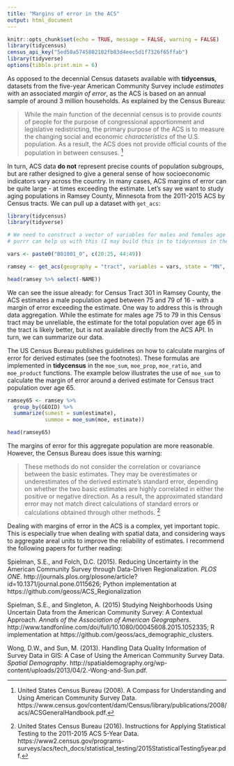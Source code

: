 ```yaml
---
title: "Margins of error in the ACS"
output: html_document
---
```


```r
knitr::opts_chunk$set(echo = TRUE, message = FALSE, warning = FALSE)
library(tidycensus)
census_api_key("5ed58a5745802102fb83d4eec5d1f7326f65ffab")
library(tidyverse)
options(tibble.print.min = 6)
```

As opposed to the decennial Census datasets available with __tidycensus__, datasets from the five-year American Community Survey include _estimates_ with an associated _margin of error_, as the ACS is based on an annual sample of around 3 million households.  As explained by the Census Bureau: 

> While the main function of the decennial census is to
provide _counts_ of people for the purpose of congressional
apportionment and legislative redistricting, the
primary purpose of the ACS is to measure the changing
social and economic _characteristics_ of the U.S. population.
As a result, the ACS does not provide official
counts of the population in between censuses. [^1]

In turn, ACS data __do not__ represent precise counts of population subgroups, but are rather designed to give a general sense of how socioeconomic indicators vary across the country.  In many cases, ACS margins of error can be quite large - at times exceeding the estimate.  Let's say we want to study aging populations in Ramsey County, Minnesota from the 2011-2015 ACS by Census tracts.  We can pull up a dataset with `get_acs`: 

```r
library(tidycensus)
library(tidyverse)

# We need to construct a vector of variables for males and females age 65 and up
# purrr can help us with this (I may build this in to tidycensus in the future)

vars <- paste0("B01001_0", c(20:25, 44:49))

ramsey <- get_acs(geography = "tract", variables = vars, state = "MN", county = "Ramsey")

head(ramsey %>% select(-NAME))
```

We can see the issue already: for Census Tract 301 in Ramsey County, the ACS estimates a male population aged between 75 and 79 of 16 - with a margin of error exceeding the estimate.  One way to address this is through data aggregation.  While the estimate for males age 75 to 79 in this Census tract may be unreliable, the estimate for the total population over age 65 in the tract is likely better, but is not available directly from the ACS API.  In turn, we can summarize our data.  

The US Census Bureau publishes guidelines on how to calculate margins of error for derived estimates (see the footnotes). These formulas are implemented in __tidycensus__ in the `moe_sum`, `moe_prop`, `moe_ratio`, and `moe_product` functions. The example below illustrates the use of `moe_sum` to calculate the margin of error around a derived estimate for Census tract population over age 65. 

```r
ramsey65 <- ramsey %>%
  group_by(GEOID) %>%
  summarize(sumest = sum(estimate), 
            summoe = moe_sum(moe, estimate))

head(ramsey65)
```

The margins of error for this aggregate population are more reasonable.  However, the Census Bureau does issue this warning: 

> These methods do not consider the correlation or covariance between the basic
estimates. They may be overestimates or underestimates of the derived estimate’s standard error,
depending on whether the two basic estimates are highly correlated in either the positive or
negative direction. As a result, the approximated standard error may not match direct
calculations of standard errors or calculations obtained through other methods. [^2]

Dealing with margins of error in the ACS is a complex, yet important topic.  This is especially true when dealing with spatial data, and considering ways to aggregate areal units to improve the reliability of estimates.  I recommend the following papers for further reading: 

Spielman, S.E., and Folch, D.C. (2015).  Reducing Uncertainty in the American Community Survey through Data-Driven Regionalization. _PLOS ONE_. http://journals.plos.org/plosone/article?id=10.1371/journal.pone.0115626; Python implementation at https://github.com/geoss/ACS_Regionalization

Spielman, S.E., and Singleton, A. (2015) Studying Neighborhoods Using Uncertain Data from the American Community Survey: A Contextual Approach. _Annals of the Association of American Geographers_. http://www.tandfonline.com/doi/full/10.1080/00045608.2015.1052335; R implementation at https://github.com/geoss/acs_demographic_clusters.  

Wong, D.W., and Sun, M. (2013). Handling Data Quality Information of Survey Data in GIS: A Case of Using the American Community Survey Data. _Spatial Demography_. http://spatialdemography.org/wp-content/uploads/2013/04/2.-Wong-and-Sun.pdf. 

[^1]: United States Census Bureau (2008). A Compass for Understanding and Using American Community Survey Data.  https://www.census.gov/content/dam/Census/library/publications/2008/acs/ACSGeneralHandbook.pdf.  
[^2]: United States Census Bureau (2016). Instructions for Applying Statistical Testing to the 2011-2015 ACS 5-Year Data. https://www2.census.gov/programs-surveys/acs/tech_docs/statistical_testing/2015StatisticalTesting5year.pdf.  
